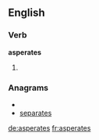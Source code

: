 ==English==

===Verb===
'''asperates'''

# {{third-person singular of|asperate}}

===Anagrams===
* {{alphagram|aaeeprsst}}
* [[separates#English|separates]]

[[de:asperates]]
[[fr:asperates]]